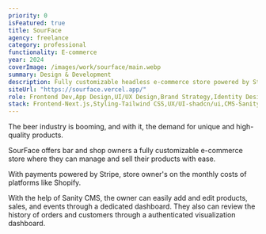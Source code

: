 ```yaml
---
priority: 0
isFeatured: true
title: SourFace
agency: freelance
category: professional
functionality: E-commerce
year: 2024
coverImage: /images/work/sourface/main.webp
summary: Design & Development
description: Fully customizable headless e-commerce store powered by Stripe and Sanity CMS. Aimed towards bars and beer shops.
siteUrl: "https://sourface.vercel.app/"
role: Frontend Dev,App Design,UI/UX Design,Brand Strategy,Identity Design
stack: Frontend-Next.js,Styling-Tailwind CSS,UX/UI-shadcn/ui,CMS-Sanity,Payments-Stripe
---
```


The beer industry is booming, and with it, the demand for unique and high-quality products.

SourFace offers bar and shop owners a fully customizable e-commerce store where they can manage and sell their products with ease.

With payments powered by Stripe, store owner's on the monthly costs of platforms like Shopify.

With the help of Sanity CMS, the owner can easily add and edit products, sales, and events through a dedicated dashboard. They also can review the history of orders and customers through a authenticated visualization dashboard.
